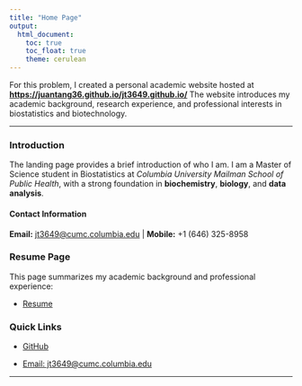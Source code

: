 ```yaml
---
title: "Home Page"
output: 
  html_document:
    toc: true
    toc_float: true
    theme: cerulean
---
```

For this problem, I created a personal academic website hosted at [**https://juantang36.github.io/jt3649.github.io/**](https://juantang36.github.io/jt3649.github.io/) The website introduces my academic background, research experience, and professional interests in biostatistics and biotechnology.

------------------------------------------------------------------------

### Introduction

The landing page provides a brief introduction of who I am. I am a Master of Science student in Biostatistics at *Columbia University Mailman School of Public Health*, with a strong foundation in **biochemistry**, **biology**, and **data analysis**.

#### Contact Information

**Email:** [jt3649@cumc.columbia.edu](mailto:jt3649@cumc.columbia.edu){.email} \| **Mobile:** +1 (646) 325-8958

### Resume Page
This page summarizes my academic background and professional experience:

- [Resume](resume_page.html)

### Quick Links

- [GitHub](https://github.com/juantang36)

- [Email: jt3649@cumc.columbia.edu](mailto:jt3649@cumc.columbia.edu)

------------------------------------------------------------------------
